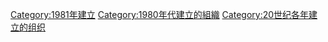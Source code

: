 {{Commonscat|Organizations established in 1981}}
{{Cat topic in year|topic=建立的組織|year=1981}}

[[Category:1981年建立|Category:1981年建立]]
[[Category:1980年代建立的組織|Category:1980年代建立的組織]]
[[Category:20世纪各年建立的组织|Category:20世纪各年建立的组织]]